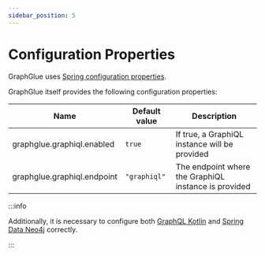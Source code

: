 ```yaml
---
sidebar_position: 5
---
```


# Configuration Properties

GraphGlue uses [Spring configuration properties](https://docs.spring.io/spring-boot/docs/current/reference/html/features.html#features.external-config).

GraphGlue itself provides the following configuration properties:

|Name|Default value|Description|
|--|--|--|
|graphglue.graphiql.enabled|`true`|If true, a GraphiQL instance will be provided|
|graphglue.graphiql.endpoint|`"graphiql"`|The endpoint where the GraphiQL instance is provided|

:::info

Additionally, it is necessary to configure both [GraphQL Kotlin](https://opensource.expediagroup.com/graphql-kotlin/docs/server/spring-server/spring-properties) and [Spring Data Neo4j](https://docs.spring.io/spring-data/neo4j/docs/current/reference/html/#getting-started) correctly.

:::